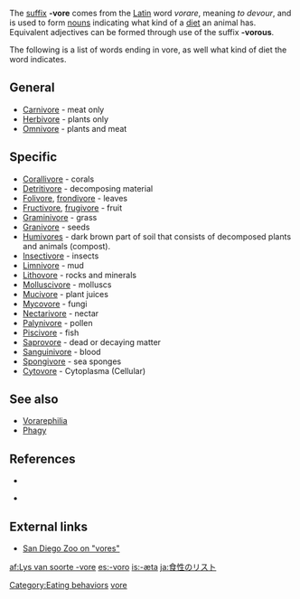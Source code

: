 {{Copy to Wiktionary}}

The [[Affix|suffix]] '''-vore''' comes from the [[Latin]] word ''vorare'', meaning ''to devour'', and is used to form [[noun]]s indicating what kind of a [[diet (nutrition)|diet]] an animal has. Equivalent adjectives can be formed through use of the suffix '''-vorous'''.

The following is a list of words ending in vore, as well what kind of diet the word indicates.

==General==
*[[Carnivore]] - meat only
*[[Herbivore]] - plants only
*[[Omnivore]] - plants and meat 

==Specific==
*[[Corallivore]] - corals
*[[Detritivore]] - decomposing material
*[[Folivore]], [[frondivore]] - leaves
*[[Fructivore]], [[frugivore]] - fruit
*[[Graminivore]] - grass
*[[Granivore]] - seeds
*[[Humivores]] - dark brown part of soil that consists of decomposed plants and animals (compost).
*[[Insectivore]] - insects
*[[Limnivore]] - mud
*[[Lithovore]] - rocks and minerals
*[[Molluscivore]] - molluscs
*[[Mucivore]] - plant juices
*[[Mycovore]] - fungi
*[[Nectarivore]] - nectar
*[[Palynivore]] - pollen
*[[Piscivore]] - fish
*[[Saprovore]] - dead or decaying matter
*[[Sanguinivore]] - blood
*[[Spongivore]] - sea sponges
*[[Cytovore]] - Cytoplasma (Cellular)

== See also ==
* [[Vorarephilia]]
* [[Phagy]]

==References==
* {{cite book | last =Molles | first =Manuel C., Jr. | authorlink =Manuel Molles | title =Ecology: Concepts and Applications | publisher =The McGraw-Hill Companies, Inc.| edition = International Edition | date =1999 | location =Dubuque | pages =510pp | url = | doi =QH541.M65 | id = ISBN 0-07-042716-X }}

* {{cite book | last =Smith| first =Robert Leo| authorlink =Robert Leo Smith| coauthors=Thomas M. Smith|title=Elements of Ecology | publisher =Addison-Wesley Publishing Company, Inc.| edition = Fourth Edition | date =2002 | location =Singapore | pages =567pp | url = | doi = | id = ISBN 981-4119-31-8 }}

== External links ==
*[http://www.sandiegozoo.org/kids/readaboutit_ivores.html San Diego Zoo on "vores"]

[[Category:Eating behaviors]]
[[Category:Biology prefixes and suffixes|vore]]

[[af:Lys van soorte -vore]]
[[es:-voro]]
[[is:-æta]]
[[ja:食性のリスト]]